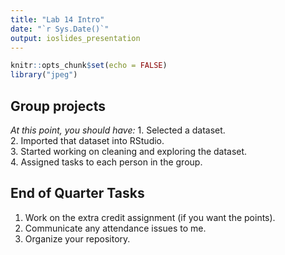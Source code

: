 ```yaml
---
title: "Lab 14 Intro"
date: "`r Sys.Date()`"
output: ioslides_presentation
---
```


```r
knitr::opts_chunk$set(echo = FALSE)
library("jpeg")
```

## Group projects  
_At this point, you should have:_
1. Selected a dataset.  
2. Imported that dataset into RStudio.  
3. Started working on cleaning and exploring the dataset.  
4. Assigned tasks to each person in the group.  

## End of Quarter Tasks
1. Work on the extra credit assignment (if you want the points).  
2. Communicate any attendance issues to me.  
3. Organize your repository.  
